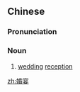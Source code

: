 ==Chinese==
{{zh-forms}}

===Pronunciation===
{{zh-pron
|m=hūnyàn
|c=fan1 jin3
|h=pfs=fûn-yen
|mn=hun-iàn
|cat=n
}}

===Noun===
{{zh-noun}}

# [[wedding]] [[reception]]

[[zh:婚宴]]